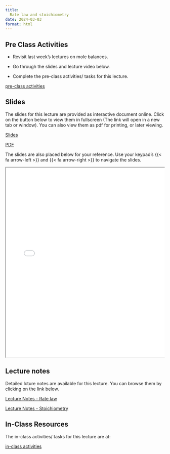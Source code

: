 ```yaml
---
title: 
  Rate law and stoichiometry
date: 2024-03-03
format: html
---
```


## Pre Class Activities

- Revisit last week's lectures on mole balances.  

- Go through the slides and lecture video below. 

- Complete the pre-class activities/ tasks for this lecture.

:::{.grid}
::: {.g-col-5}

[pre-class activities](../../notes/03-rate-law-and-stoichiometry/pre-class-activities.qmd){.btn .btn-success .btn-lg role="button"}

:::
:::

## Slides

The slides for this lecture are provided as interactive document online. Click
on the button below to view them in fullscreen (The link will open in a new tab
or window). You can also view them as pdf for printing, or later viewing.  

:::{.grid}
::: {.g-col-1}
[Slides](../../slides/03-rate-law-and-stoichiometry/index.qmd){target="_blank" .btn .btn-success .btn-lg role="button"}

:::

::: {.g-col-1}
[PDF](../../slides/03-rate-law-and-stoichiometry/03-rate-law-and-stoichiometry.pdf){target="_blank" .btn .btn-info .btn-lg role="button"}

:::
:::

The slides are also placed below for your reference. Use your keypad's
{{< fa arrow-left >}} and {{< fa arrow-right >}} to navigate the slides.

::: {.container style="position: relative;overflow: hidden;width:
100%;min-height:600px;"}
<iframe src="../../slides/03-rate-law-and-stoichiometry/"
style="position=absolute;top: 0;left: 0;bottom: 0;right: 0;width:
100%;min-height:600px;"></iframe>
:::

<!--
## Videos

::: {.panel-tabset}
## Overview of chemical reaction engineering
{{< video https://www.youtube.com/embed/e3H5DPYlOF8 >}}

:::
-->

## Lecture notes

Detailed lcture notes are available for this lecture. 
You can browse them by
clicking on the link below. 

:::{.grid}
::: {.g-col-5}
[Lecture Notes - Rate law](../../notes/03-rate-law-and-stoichiometry/Ranjeet_Notes_Fogler_Chapter 03 - Rate law.pdf){.btn .btn-success .btn-lg role="button"}

:::

::: {.g-col-5}
[Lecture Notes - Stoichiometry](../../notes/03-rate-law-and-stoichiometry/Ranjeet_Notes_Fogler_Chapter 04 - Stoichiometry.pdf){.btn .btn-success .btn-lg role="button"}

:::

:::


## In-Class Resources

The in-class activities/ tasks for this lecture are at:

:::{.grid}
::: {.g-col-5}

[in-class activities](../../notes/03-rate-law-and-stoichiometry/in-class-activities.qmd){.btn .btn-success .btn-lg role="button"}

:::
:::






